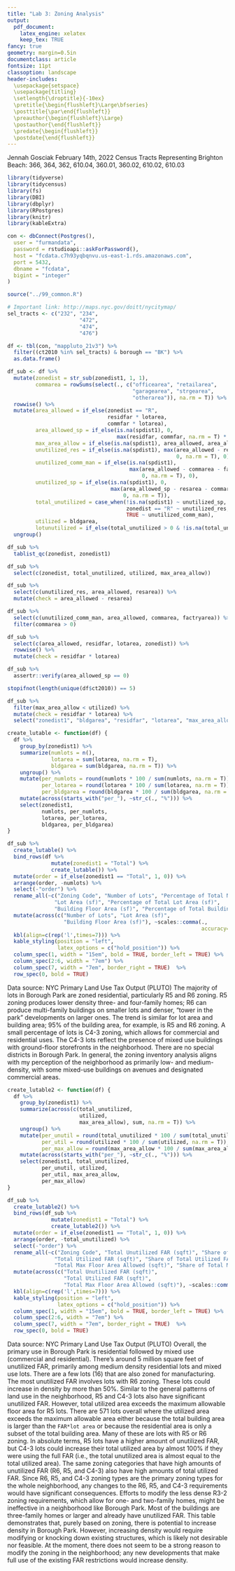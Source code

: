 ```yaml
---
title: "Lab 3: Zoning Analysis"
output:
  pdf_document:
    latex_engine: xelatex
    keep_tex: TRUE
fancy: true
geometry: margin=0.5in
documentclass: article
fontsize: 11pt
classoption: landscape
header-includes:
  \usepackage{setspace}
  \usepackage{titling}
  \setlength{\droptitle}{-10ex}
  \pretitle{\begin{flushleft}\Large\bfseries}
  \posttitle{\par\end{flushleft}}
  \preauthor{\begin{flushleft}\Large}
  \postauthor{\end{flushleft}}
  \predate{\begin{flushleft}}
  \postdate{\end{flushleft}}
---
```


\vspace{-2.2cm}
\raggedright
Jennah Gosciak
\newline
February 14th, 2022 \newline
Census Tracts Representing Brighton Beach: 366, 364, 362, 610.04, 360.01, 360.02, 610.02, 610.03
\vspace{0.5cm}

```r
library(tidyverse)
library(tidycensus)
library(fs)
library(DBI)
library(dbplyr)
library(RPostgres)
library(knitr)
library(kableExtra)

con <- dbConnect(Postgres(),
  user = "furmandata",
  password = rstudioapi::askForPassword(),
  host = "fcdata.c7h93yqbqnvu.us-east-1.rds.amazonaws.com",
  port = 5432,
  dbname = "fcdata",
  bigint = "integer"
)

source("../99_common.R")
```
```r
# Important link: http://maps.nyc.gov/doitt/nycitymap/
sel_tracts <- c("232", "234",
                       "472",
                       "474",
                       "476")

df <- tbl(con, "mappluto_21v3") %>% 
  filter((ct2010 %in% sel_tracts) & borough == "BK") %>% 
  as.data.frame() 

df_sub <- df %>% 
  mutate(zonedist = str_sub(zonedist1, 1, 1),
         commarea = rowSums(select(., c("officearea", "retailarea", 
                                        "garagearea", "strgearea", 
                                        "otherarea")), na.rm = T)) %>% 
  rowwise() %>% 
  mutate(area_allowed = if_else(zonedist == "R",
                                residfar * lotarea,
                                commfar * lotarea),
         area_allowed_sp = if_else(is.na(spdist1), 0, 
                                   max(residfar, commfar, na.rm = T) * lotarea),
         max_area_allow = if_else(is.na(spdist1), area_allowed, area_allowed_sp),
         unutilized_res = if_else(is.na(spdist1), max(area_allowed - resarea, 
                                                      0, na.rm = T), 0),
         unutilized_comm_man = if_else(is.na(spdist1), 
                                       max(area_allowed - commarea - factryarea, 
                                           0, na.rm = T), 0),
         unutilized_sp = if_else(is.na(spdist1), 0, 
                                 max(area_allowed_sp - resarea - commarea - factryarea, 
                                     0, na.rm = T)),
         total_unutilized = case_when(!is.na(spdist1) ~ unutilized_sp,
                                      zonedist == "R" ~ unutilized_res,
                                      TRUE ~ unutilized_comm_man),
         utilized = bldgarea,
         lotunutilized = if_else(total_unutilized > 0 & !is.na(total_unutilized), "Yes", "No")) %>% 
  ungroup()

df_sub %>% 
  tablist_qc(zonedist, zonedist1)

df_sub %>% 
  select(c(zonedist, total_unutilized, utilized, max_area_allow))

df_sub %>% 
  select(c(unutilized_res, area_allowed, resarea)) %>% 
  mutate(check = area_allowed - resarea)

df_sub %>% 
  select(c(unutilized_comm_man, area_allowed, commarea, factryarea)) %>% 
  filter(commarea > 0)

df_sub %>% 
  select(c(area_allowed, residfar, lotarea, zonedist)) %>% 
  rowwise() %>% 
  mutate(check = residfar * lotarea)

df_sub %>% 
  assertr::verify(area_allowed_sp == 0)

stopifnot(length(unique(df$ct2010)) == 5)

df_sub %>% 
  filter(max_area_allow < utilized) %>% 
  mutate(check = residfar * lotarea) %>% 
  select("zonedist1", "bldgarea", "residfar", "lotarea", "max_area_allow", "unutilized_res",  "resarea", check, "yearbuilt", matches("area"))
```
```r
create_lutable <- function(df) {
  df %>% 
    group_by(zonedist1) %>%
    summarize(numlots = n(),
              lotarea = sum(lotarea, na.rm = T),
              bldgarea = sum(bldgarea, na.rm = T)) %>% 
    ungroup() %>% 
    mutate(per_numlots = round(numlots * 100 / sum(numlots, na.rm = T)),
           per_lotarea = round(lotarea * 100 / sum(lotarea, na.rm = T)),
           per_bldgarea = round(bldgarea * 100 / sum(bldgarea, na.rm = T))) %>% 
    mutate(across(starts_with("per_"), ~str_c(., "%"))) %>% 
    select(zonedist1,
           numlots, per_numlots,
           lotarea, per_lotarea,
           bldgarea, per_bldgarea)
}
```

\setlength{\tabcolsep}{6pt}
\renewcommand{\arraystretch}{1.2}
\textbf{Zoning Inventory Analysis for Borough Park (Census Tracts 232, 234, 472, 474, and 476)}
```r
df_sub %>% 
  create_lutable() %>% 
  bind_rows(df %>%
              mutate(zonedist1 = "Total") %>% 
              create_lutable()) %>%
  mutate(order = if_else(zonedist1 == "Total", 1, 0)) %>% 
  arrange(order, -numlots) %>% 
  select(-"order") %>% 
  rename_all(~c("Zoning Code", "Number of Lots", "Percentage of Total Number of Lots (%)",
               "Lot Area (sf)", "Percentage of Total Lot Area (sf)",
               "Building Floor Area (sf)", "Percentage of Total Building Floor Area (sf)")) %>%
  mutate(across(c("Number of Lots", "Lot Area (sf)",
                  "Building Floor Area (sf)"), ~scales::comma(.,
                                                              accuracy= 1))) %>% 
  kbl(align=c(rep('l',times=7))) %>% 
  kable_styling(position = "left",
                latex_options = c("hold_position")) %>%
  column_spec(1, width = "15em", bold = TRUE, border_left = TRUE) %>% 
  column_spec(2:6, width = "7em") %>% 
  column_spec(7, width = "7em", border_right = TRUE)  %>% 
  row_spec(0, bold = TRUE)
```
Data source: NYC Primary Land Use Tax Output (PLUTO)
\newline
\newline
The majority of lots in Borough Park are zoned residential, particularly R5 and R6 zoning. R5 zoning produces lower density three- and four-family homes; R6 can produce multi-family buildings on smaller lots and denser, "tower in the park" developments on larger ones. The trend is similar for lot area and building area; 95% of the building area, for example, is R5 and R6 zoning. A small percentage of lots is C4-3 zoning, which allows for commercial and residential uses. The C4-3 lots reflect the presence of mixed use buildings with ground-floor storefronts in the neighborhood. There are no special districts in Borough Park. In general, the zoning inventory analysis aligns with my perception of the neighborhood as primarily low- and medium-density, with some mixed-use buildings on avenues and designated commercial areas.

\newpage
\setlength{\tabcolsep}{6pt}
\renewcommand{\arraystretch}{1.2}
\textbf{FAR Utilization Analysis for Borough Park (Census Tracts 232, 234, 472, 474, and 476)}
```r
create_lutable2 <- function(df) {
  df %>% 
    group_by(zonedist1) %>%
    summarize(across(c(total_unutilized,
                       utilized,
                       max_area_allow), sum, na.rm = T)) %>% 
    ungroup() %>% 
    mutate(per_unutil = round(total_unutilized * 100 / sum(total_unutilized, na.rm = T)),
           per_util = round(utilized * 100 / sum(utilized, na.rm = T)),
           per_max_allow = round(max_area_allow * 100 / sum(max_area_allow, na.rm = T))) %>% 
    mutate(across(starts_with("per_"), ~str_c(., "%"))) %>% 
    select(zonedist1, total_unutilized,
           per_unutil, utilized,
           per_util, max_area_allow,
           per_max_allow)
}

df_sub %>% 
  create_lutable2() %>% 
  bind_rows(df_sub %>%
              mutate(zonedist1 = "Total") %>% 
              create_lutable2()) %>%
  mutate(order = if_else(zonedist1 == "Total", 1, 0)) %>% 
  arrange(order, -total_unutilized) %>% 
  select(-"order") %>% 
  rename_all(~c("Zoning Code", "Total Unutilized FAR (sqft)", "Share of Total Unutilized FAR",
               "Total Utilized FAR (sqft)", "Share of Total Utilized FAR (sqft)",
               "Total Max Floor Area Allowed (sqft)", "Share of Total Max Floor Area Allowed")) %>%
  mutate(across(c("Total Unutilized FAR (sqft)",
                  "Total Utilized FAR (sqft)",
                  "Total Max Floor Area Allowed (sqft)"), ~scales::comma(., accuracy = 1))) %>% 
  kbl(align=c(rep('l',times=7))) %>% 
  kable_styling(position = "left",
                latex_options = c("hold_position")) %>%
  column_spec(1, width = "15em", bold = TRUE, border_left = TRUE) %>% 
  column_spec(2:6, width = "7em") %>% 
  column_spec(7, width = "7em", border_right = TRUE)  %>% 
  row_spec(0, bold = TRUE)
```

Data source: NYC Primary Land Use Tax Output (PLUTO)
\newline
\newline
Overall, the primary use in Borough Park is residential followed by mixed use (commercial and residential). There's around 5 million square feet of unutilized FAR, primarily among medium density residential lots and mixed use lots. There are a few lots (16) that are also zoned for manufacturing. The most unutilized FAR involves lots with R6 zoning. These lots could increase in density by more than 50%. Similar to the general patterns of land use in the neighborhood, R5 and C4-3 lots also have significant unutilized FAR. However, total utilized area exceeds the maximum allowable floor area for R5 lots. There are 571 lots overall where the utilized area exceeds the maximum allowable area either because the total building area is larger than the `FAR*lot area` or because the residential area is only a subset of the total building area. Many of these are lots with R5 or R6 zoning.
\newline
\newline
In absolute terms, R5 lots have a higher amount of unutilized FAR, but C4-3 lots could increase their total utilized area by almost 100% if they were using the full FAR (i.e., the total unutilized area is almost equal to the total utilized area). The same zoning categories that have high amounts of unutilized FAR (R6, R5, and C4-3) also have high amounts of total utilized FAR. Since R6, R5, and C4-3 zoning types are the primary zoning types for the whole neighborhood, any changes to the R6, R5, and C4-3 requirements would have significant consequences. Efforts to modify the less dense R3-2 zoning requirements, which allow for one- and two-family homes, might be ineffective in a neighborhood like Borough Park. Most of the buildings are three-family homes or larger and already have unutilized FAR.
\newline
\newline
This table demonstrates that, purely based on zoning, there is potential to increase density in Borough Park. However, increasing density would require modifying or knocking down existing structures, which is likely not desirable nor feasible. At the moment, there does not seem to be a strong reason to modify the zoning in the neighborhood; any new developments that make full use of the existing FAR restrictions would increase density.
